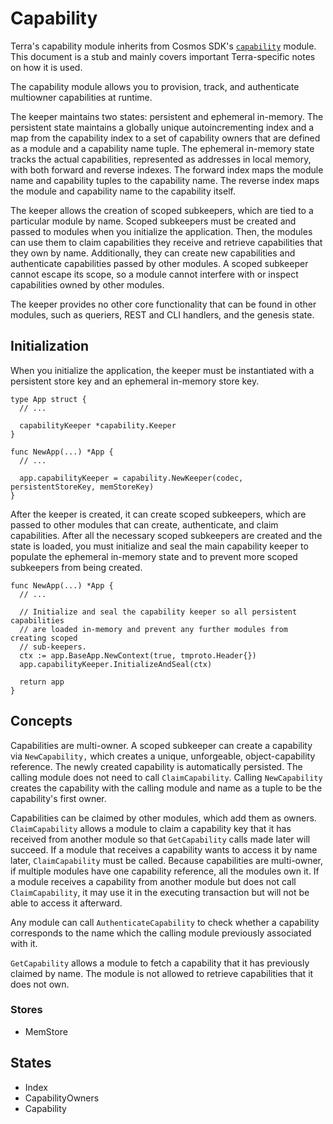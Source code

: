 
# Capability

<Admonition type="info" icon="ℹ️">

Terra's capability module inherits from Cosmos SDK's [`capability`](https://docs.cosmos.network/main/modules/capability/) module. This document is a stub and mainly covers important Terra-specific notes on how it is used.

</Admonition>


The capability module allows you to provision, track, and authenticate multiowner capabilities at runtime.

The keeper maintains two states: persistent and ephemeral in-memory. The persistent state maintains a globally unique autoincrementing index and a map from the capability index to a set of capability owners that are defined as a module and a capability name tuple. The ephemeral in-memory state tracks the actual capabilities, represented as addresses in local memory, with both forward and reverse indexes. The forward index maps the module name and capability tuples to the capability name. The reverse index maps the module and capability name to the capability itself.

The keeper allows the creation of scoped subkeepers, which are tied to a particular module by name. Scoped subkeepers must be created and passed to modules when you initialize the application. Then, the modules can use them to claim capabilities they receive and retrieve capabilities that they own by name. Additionally, they can create new capabilities and authenticate capabilities passed by other modules. A scoped subkeeper cannot escape its scope, so a module cannot interfere with or inspect capabilities owned by other modules.

The keeper provides no other core functionality that can be found in other modules, such as queriers, REST and CLI handlers, and the genesis state.

## Initialization

When you initialize the application, the keeper must be instantiated with a persistent store key and an ephemeral in-memory store key.

```
type App struct {
  // ...

  capabilityKeeper *capability.Keeper
}

func NewApp(...) *App {
  // ...

  app.capabilityKeeper = capability.NewKeeper(codec, persistentStoreKey, memStoreKey)
}
```

After the keeper is created, it can create scoped subkeepers, which are passed to other modules that can create, authenticate, and claim capabilities. After all the necessary scoped subkeepers are created and the state is loaded, you must initialize and seal the main capability keeper to populate the ephemeral in-memory state and to prevent more scoped subkeepers from being created.

```
func NewApp(...) *App {
  // ...

  // Initialize and seal the capability keeper so all persistent capabilities
  // are loaded in-memory and prevent any further modules from creating scoped
  // sub-keepers.
  ctx := app.BaseApp.NewContext(true, tmproto.Header{})
  app.capabilityKeeper.InitializeAndSeal(ctx)

  return app
}
```

## Concepts

Capabilities are multi-owner. A scoped subkeeper can create a capability via `NewCapability,` which creates a unique, unforgeable, object-capability reference. The newly created capability is automatically persisted. The calling module does not need to call `ClaimCapability`. Calling `NewCapability` creates the capability with the calling module and name as a tuple to be the capability's first owner.

Capabilities can be claimed by other modules, which add them as owners. `ClaimCapability` allows a module to claim a capability key that it has received from another module so that `GetCapability` calls made later will succeed. If a module that receives a capability wants to access it by name later, `ClaimCapability` must be called. Because capabilities are multi-owner, if multiple modules have one capability reference, all the modules own it. If a module receives a capability from another module but does not call `ClaimCapability`, it may use it in the executing transaction but will not be able to access it afterward.

Any module can call `AuthenticateCapability` to check whether a capability corresponds to the name which the calling module previously associated with it.

`GetCapability` allows a module to fetch a capability that it has previously claimed by name. The module is not allowed to retrieve capabilities that it does not own.

### Stores

- MemStore

## States

- Index
- CapabilityOwners
- Capability

